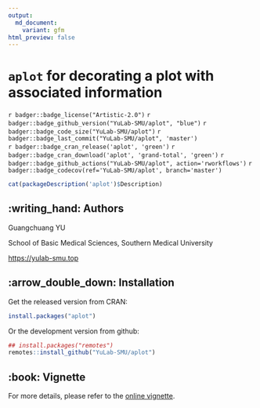```yaml
---
output:
  md_document:
    variant: gfm
html_preview: false
---
```


<!-- README.md is generated from README.Rmd. Please edit that file -->


# `aplot` for decorating a plot with associated information

`r badger::badge_license("Artistic-2.0")`
`r badger::badge_github_version("YuLab-SMU/aplot", "blue")`
`r badger::badge_code_size("YuLab-SMU/aplot")`
`r badger::badge_last_commit("YuLab-SMU/aplot", 'master')`
<br>
`r badger::badge_cran_release('aplot', 'green')`
`r badger::badge_cran_download('aplot', 'grand-total', 'green')`
`r badger::badge_github_actions("YuLab-SMU/aplot", action='rworkflows')`
`r badger::badge_codecov(ref='YuLab-SMU/aplot', branch='master')`


```r
cat(packageDescription('aplot')$Description)
```


## :writing_hand: Authors

Guangchuang YU

School of Basic Medical Sciences, Southern Medical University

<https://yulab-smu.top>


## :arrow_double_down: Installation

Get the released version from CRAN:

```r
install.packages("aplot")
```

Or the development version from github:

```r
## install.packages("remotes")
remotes::install_github("YuLab-SMU/aplot")
```


## :book: Vignette

For more details, please refer to the [online vignette](https://yulab-smu.top/aplot).
